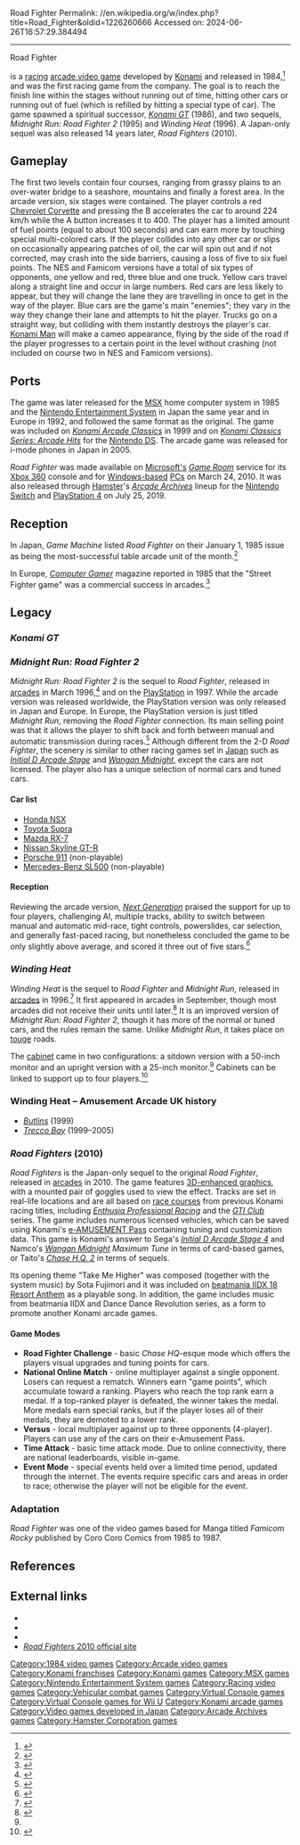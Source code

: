 Road Fighter
Permalink: //en.wikipedia.org/w/index.php?title=Road_Fighter&oldid=1226260666
Accessed on: 2024-06-26T16:57:29.384494



------
Road Fighter
{{short description|1984 video game}}
{{For|the album|Road Fighter (album)}}
{{Distinguish|Street Fighter}}
{{Expand Japanese|topic=vg|ロードファイター|date=April 2009}}
{{more citations needed|date=September 2014}}
{{Infobox video game
|title = Road Fighter
|image = RoadFighter arcadeflyer.png
|caption = European arcade flyer
|developer = [[Konami]]
|publisher = {{vgrelease|WW|[[Konami]]<ref name="Akagi"/><ref name="EU"/>|EU|[[Palcom Software]]}}
|designer = 
|engine = 
|platforms = [[Arcade video game|Arcade]], [[MSX]], [[Nintendo Entertainment System|NES]]
|released = '''Arcade''' {{vgrelease|NA|November 1984<ref name="Akagi">{{cite book |last1=Akagi |first1=Masumi |title=アーケードTVゲームリスト国内•海外編(1971-2005) |trans-title=Arcade TV Game List: Domestic • Overseas Edition (1971-2005) |date=October 13, 2006 |publisher=Amusement News Agency |language=ja |location=Japan |isbn=978-4990251215 |pages=121–2 |url=https://archive.org/details/ArcadeGameList1971-2005/page/n123}}</ref>|JP|December 1984<ref>{{cite web |title=ロードファイター |trans-title=Road Fighter |url=https://mediaarts-db.bunka.go.jp/id/M732032 |website=Media Arts Database |publisher=Agency for Cultural Affairs |language=ja |access-date=10 May 2021}}</ref>|EU|Late 1984<ref name="EU">{{cite web |title=Video Game Flyers: Road Fighter, Konami (EU) |url=https://flyers.arcade-museum.com/?page=flyer&db=videodb&id=902&image=1 |website=The Arcade Flyer Archive |access-date=10 May 2021}}</ref>}} '''MSX''' {{vgrelease|JP|1985<ref name="MSX"/>}} '''Mobile'''<br />{{vgrelease|JP|2005}}
|genre = [[Racing video game|Racing]]
|modes = 
}}

{{nihongo|'''''Road Fighter'''''|ロードファイター|Rōdo Faitā}} is a [[arcade racing|racing]] [[arcade video game]] developed by [[Konami]] and released in 1984,<ref name="MSX">{{cite web|url=http://www.konami.jp/products/dl_wii_roadfighter_msx_vc/|title=ロードファイター|publisher=[[Konami]]|date=24 November 2009|accessdate=30 May 2012|url-status=dead|archive-url=https://web.archive.org/web/20121022021559/www.konami.jp/products/dl_wii_roadfighter_msx_vc/|archive-date=2012-10-22}}</ref> and was the first racing game from the company. The goal is to reach the finish line within the stages without running out of time, hitting other cars or running out of fuel (which is refilled by hitting a special type of car). The game spawned a spiritual successor, ''[[Konami GT]]'' (1986), and two sequels, ''Midnight Run: Road Fighter 2'' (1995) and ''Winding Heat'' (1996). A Japan-only sequel was also released 14 years later, ''Road Fighters'' (2010).

==Gameplay==
The first two levels contain four courses, ranging from grassy plains to an over-water bridge to a seashore, mountains and finally a forest area. In the arcade version, six stages were contained. The player controls a red [[Chevrolet Corvette (C4)|Chevrolet Corvette]] and pressing the B accelerates the car to around 224 km/h while the A button increases it to 400. The player has a limited amount of fuel points (equal to about 100 seconds) and can earn more by touching special multi-colored cars. If the player collides into any other car or slips on occasionally appearing patches of oil, the car will spin out and if not corrected, may crash into the side barriers, causing a loss of five to six fuel points. The NES and Famicom versions have a total of six types of opponents, one yellow and red, three blue and one truck. Yellow cars travel along a straight line and occur in large numbers. Red cars are less likely to appear, but they will change the lane they are travelling in once to get in the way of the player. Blue cars are the game's main "enemies"; they vary in the way they change their lane and attempts to hit the player. Trucks go on a straight way, but colliding with them instantly destroys the player's car. [[Konami Man]] will make a cameo appearance, flying by the side of the road if the player progresses to a certain point in the level without crashing (not included on course two in NES and Famicom versions).

==Ports==
The game was later released for the [[MSX]] home computer system in 1985 and the [[Nintendo Entertainment System]] in Japan the same year and in Europe in 1992, and followed the same format as the original. The game was included on ''[[Konami Arcade Classics]]'' in 1999 and on ''[[Konami Classics Series: Arcade Hits]]'' for the [[Nintendo DS]]. The arcade game was released for i-mode phones in Japan in 2005.

''Road Fighter'' was made available on [[Microsoft|Microsoft's]] ''[[Game Room]]'' service for its [[Xbox 360]] console and for [[Microsoft Windows|Windows-based]] [[personal computer|PC]]s on March 24, 2010. It was also released through [[Hamster Corporation|Hamster]]'s ''[[Arcade Archives]]'' lineup for the [[Nintendo Switch]] and [[PlayStation 4]] on July 25, 2019.

== Reception ==
{{Video game reviews
|title=Initial reviews (NES)
|rev1=''[[Mean Machines]]''
|rev1Score=9%<ref>{{cite magazine|title=Road Fighter|magazine=[[Mean Machines]]|date=April 1992|issue=19|pages=64–65}}</ref>
|rev2=''[[Total!]]''
|rev2Score=44%<ref>{{cite magazine|author=Andy|date=June 1992|title=Road Fighter|issue=6|magazine=[[Total!]]|page=32}}</ref>
}}

In Japan, ''Game Machine'' listed ''Road Fighter'' on their January 1, 1985 issue as being the most-successful table arcade unit of the month.<ref>{{cite magazine|title=Game Machine's Best Hit Games 25 - テーブル型TVゲーム機 (Table Videos)|magazine=[[:ja:ゲームマシン|Game Machine]]|issue=251|publisher=[[:ja:アミューズメント通信社|Amusement Press, Inc.]]|date=1 January 1985|page=37|lang=ja|url=https://onitama.tv/gamemachine/pdf/19850101p.pdf#page=19}}</ref>

In Europe, ''[[Computer Gamer]]'' magazine reported in 1985 that the "Street Fighter game" was a commercial success in arcades.<ref>{{cite magazine |last1=Roberts |first1=Mike |last2=Doyle |first2=Eric |title=Coin-Op Connection |magazine=[[Computer Gamer]] |date=1985 |issue=10 (January 1986) |pages=26–7 |url=https://archive.org/details/Computer_Gamer_Issue_10_1986-01_Argus_Press_GB/page/n25/mode/2up}}</ref>

==Legacy==
===''Konami GT''===
{{Main|Konami GT}}

===''Midnight Run: Road Fighter 2''===
{{Infobox video game
|title = Midnight Run: Road Fighter 2
|image = 
|developer = [[Konami]]
|publisher = [[Konami]] Japan 
|designer = 
|engine = 
|released = March 1996
|genre = [[Racing video game|Racing]]
|modes = 
|platforms = [[Arcade video game|Arcade]], [[PlayStation]]
}}
''Midnight Run: Road Fighter 2'' is the sequel to ''Road Fighter'', released in [[arcade game|arcades]] in March 1996,<ref>{{cite magazine|title=Midnight Express |magazine=[[Next Generation (magazine)|Next Generation]]|issue=16|publisher=[[Imagine Media]]|date=April 1996|page=15}}</ref> and on the [[PlayStation]] in 1997. While the arcade version was released worldwide, the PlayStation version was only released in Japan and Europe. In Europe, the PlayStation version is just titled ''Midnight Run'', removing the ''Road Fighter'' connection. Its main selling point was that it allows the player to shift back and forth between manual and automatic transmission during races.<ref>{{cite magazine|last=Webb|first=Marcus |title=Konami Enters the Race |magazine=[[Next Generation (magazine)|Next Generation]]|issue=17|publisher=[[Imagine Media]]|date=May 1996|page=26}}</ref> Although different from the 2-D ''Road Fighter'', the scenery is similar to other racing games set in [[Japan]] such as ''[[Initial D Arcade Stage]]'' and ''[[Wangan Midnight]]'', except the cars are not licensed. The player also has a unique selection of normal cars and tuned cars.

====Car list====
* [[Honda NSX]]
* [[Toyota Supra]]
* [[Mazda RX-7]]
* [[Nissan Skyline GT-R]]
* [[Porsche 911]] (non-playable)
* [[Mercedes-Benz R129|Mercedes-Benz SL500]] (non-playable)

====Reception====
Reviewing the arcade version, ''[[Next Generation (magazine)|Next Generation]]'' praised the support for up to four players, challenging AI, multiple tracks, ability to switch between manual and automatic mid-race, tight controls, powerslides, car selection, and generally fast-paced racing, but nonetheless concluded the game to be only slightly above average, and scored it three out of five stars.<ref>{{cite magazine|title=Midnight Run|magazine=[[Next Generation (magazine)|Next Generation]]|issue=20 |publisher=[[Imagine Media]] |date=August 1996 |page=103}}</ref>

===''Winding Heat''===
{{Infobox video game
|title = Winding Heat
|image = 
|developer = [[Konami]]
|publisher = [[Konami]] 
|designer = 
|composer= Mutsuhiko Izumi
|engine = 
|released = September 1996
|genre = [[Racing video game|Racing]]
|modes = [[Single-player]], [[Multiplayer video game|multiplayer]]
|platforms = [[Arcade video game|Arcade]]
}}
''Winding Heat'' is the sequel to ''Road Fighter'' and ''Midnight Run'', released in [[arcade game|arcades]] in 1996.<ref>{{cite magazine|last=Webb|first=Marcus |title=Up and Coming Coin-Ops |magazine=[[Next Generation (magazine)|Next Generation]]|issue=20|publisher=[[Imagine Media]] |date=August 1996|page=18|quote=The unofficial sequel to ''Midnight Run'', ''Winding Heat'' is a daytime-oriented driving game with more sharp-looking graphics, more selectable car options, and more variation in courses than ''MR''.}}</ref> It first appeared in arcades in September, though most arcades did not receive their units until later.<ref name="NGen22">{{cite magazine|last=Webb|first=Marcus |title=Konami's Back! |magazine=[[Next Generation (magazine)|Next Generation]]|issue=22 |publisher=[[Imagine Media]] |date=October 1996|page=22}}</ref> It is an improved version of ''Midnight Run: Road Fighter 2'', though it has more of the normal or tuned cars, and the rules remain the same. Unlike ''Midnight Run'', it takes place on [[touge]] roads.

The [[Arcade cabinet|cabinet]] came in two configurations: a sitdown version with a 50-inch monitor and an upright version with a 25-inch monitor.<ref name="NGen22"/> Cabinets can be linked to support up to four players.<ref>{{cite magazine |title=Winding Heat|magazine=[[GamePro]]|issue=99|publisher=[[International Data Group|IDG]]|date=December 1996 |page=56}}</ref>

===Winding Heat – Amusement Arcade UK history===
* ''[[Butlin's Minehead|Butlins]]'' (1999) 
* ''[[Porthcawl|Trecco Bay]]'' (1999–2005)

===''Road Fighters'' (2010)===
{{Infobox video game
|title = Road Fighters
|image = 
|developer = [[Konami]]
|publisher = [[Konami]] 
|designer = 
|engine = 
|released = {{vgrelease|JP|September 22, 2010}}
|genre = [[Racing video game|Racing]]
|modes = 
|platforms = [[Arcade video game|Arcade]]
}}

''Road Fighters'' is the Japan-only sequel to the original ''Road Fighter'', released in [[arcade game|arcades]] in 2010. The game features [[Stereoscopy|3D-enhanced graphics]], with a mounted pair of goggles used to view the effect. Tracks are set in real-life locations and are all based on [[Race track|race courses]] from previous Konami racing titles, including ''[[Enthusia Professional Racing]]'' and the ''[[GTI Club]]'' series. The game includes numerous licensed vehicles, which can be saved using Konami's [[e-AMUSEMENT|e-AMUSEMENT Pass]] containing tuning and customization data. This game is Konami's answer to Sega's ''[[Initial D Arcade Stage 4]]'' and Namco's ''[[Wangan Midnight]] Maximum Tune'' in terms of card-based games, or Taito's ''[[Chase H.Q. 2]]'' in terms of sequels.

Its opening theme "Take Me Higher" was composed (together with the system music) by Sota Fujimori and it was included on [[beatmania IIDX 18 Resort Anthem]] as a playable song. In addition, the game includes music from beatmania IIDX and Dance Dance Revolution series, as a form to promote another Konami arcade games.

====Game Modes====
* '''Road Fighter Challenge''' - basic ''Chase HQ''-esque mode which offers the players visual upgrades and tuning points for cars.
* '''National Online Match''' - online multiplayer against a single opponent. Losers can request a rematch. Winners earn "game points", which accumulate toward a ranking. Players who reach the top rank earn a medal. If a top-ranked player is defeated, the winner takes the medal. More medals earn special ranks, but if the player loses all of their medals, they are demoted to a lower rank.
* '''Versus''' - local multiplayer against up to three opponents (4-player). Players can use any of the cars on their e-Amusement Pass.
* '''Time Attack''' - basic time attack mode. Due to online connectivity, there are national leaderboards, visible in-game.
* '''Event Mode''' - special events held over a limited time period, updated through the internet. The events require specific cars and areas in order to race; otherwise the player will not be eligible for the event.

===Adaptation===
''Road Fighter'' was one of the video games based for Manga titled ''Famicom Rocky'' published by Coro Coro Comics from 1985 to 1987.

==References==
{{Reflist}}

==External links==
* {{KLOV game|id=9335}}
* {{KLOV game|id=8689|name=Midnight Run}}
* {{KLOV game|id=10440|name=Winding Heat}}
* [http://www.konami.jp/am/roadfighters/ ''Road Fighters'' 2010 official site]

[[Category:1984 video games]]
[[Category:Arcade video games]]
[[Category:Konami franchises]]
[[Category:Konami games]]
[[Category:MSX games]]
[[Category:Nintendo Entertainment System games]]
[[Category:Racing video games]]
[[Category:Vehicular combat games]]
[[Category:Virtual Console games]]
[[Category:Virtual Console games for Wii U]]
[[Category:Konami arcade games]]
[[Category:Video games developed in Japan]]
[[Category:Arcade Archives games]]
[[Category:Hamster Corporation games]]